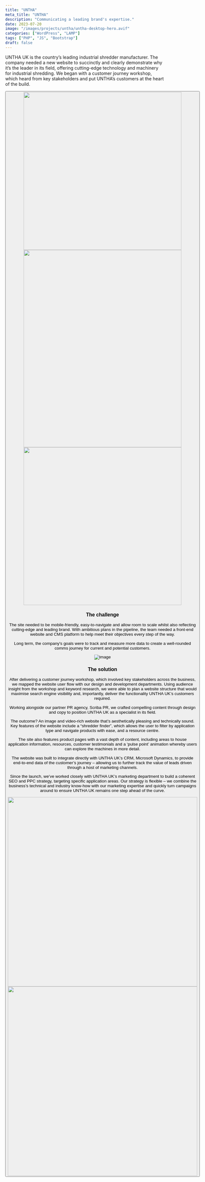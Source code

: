```yaml
---
title: "UNTHA"
meta_title: "UNTHA"
description: "Communicating a leading brand's expertise."
date: 2023-07-20
image: "/images/projects/untha/untha-desktop-hero.avif"
categories: ["WordPress", "LAMP"]
tags: ["PHP", "JS", "Bootstrap"]
draft: false
---
```


UNTHA UK is the country’s leading industrial shredder manufacturer. The company needed a new website to succinctly and clearly demonstrate why it’s the leader in its field, offering cutting-edge technology and machinery for industrial shredding. We began with a customer journey workshop, which heard from key stakeholders and put UNTHA’s customers at the heart of the build.

<Button label="Visit the website" link="https://www.untha.co.uk/" style="solid"/>

<div class="content-images-grid-3">
    <img src="/images/projects/untha/untha-block-of-3-1.svg" width="500" height="500"/>
    <img src="/images/projects/untha/untha-block-of-3-2.avif" width="500" height="625"/>
    <img src="/images/projects/untha/untha-block-of-3-3.avif" width="500" height="500"/>
</div>

### The challenge

The site needed to be mobile-friendly, easy-to-navigate and allow room to scale whilst also reflecting cutting-edge and leading brand. With ambitious plans in the pipeline, the team needed a front-end website and CMS platform to help meet their objectives every step of the way.

Long term, the company's goals were to track and measure more data to create a well-rounded comms journey for current and potential customers.

![image](/images/projects/untha/untha-website-shot-1.avif)

### The solution

After delivering a customer journey workshop, which involved key stakeholders across the business, we mapped the website user flow with our design and development departments. Using audience insight from the workshop and keyword research, we were able to plan a website structure that would maximise search engine visibility and, importantly, deliver the functionality UNTHA UK’s customers required.

Working alongside our partner PR agency, Scriba PR, we crafted compelling content through design and copy to position UNTHA UK as a specialist in its field.

The outcome? An image and video-rich website that’s aesthetically pleasing and technically sound. Key features of the website include a “shredder finder”, which allows the user to filter by application type and navigate products with ease, and a resource centre. 

The site also features product pages with a vast depth of content, including areas to house application information, resources, customer testimonials and a ‘pulse point’ animation whereby users can explore the machines in more detail.

The website was built to integrate directly with UNTHA UK’s CRM, Microsoft Dynamics, to provide end-to-end data of the customer’s journey – allowing us to further track the value of leads driven through a host of marketing channels.

Since the launch, we’ve worked closely with UNTHA UK’s marketing department to build a coherent SEO and PPC strategy, targeting specific application areas. Our strategy is flexible – we combine the business’s technical and industry know-how with our marketing expertise and quickly turn campaigns around to ensure UNTHA UK remains one step ahead of the curve.

<div class="content-images-grid-2">
    <img src="/images/projects/untha/untha-full-webpage-1.avif" width="600"/>
    <img src="/images/projects/untha/untha-full-webpage-2.avif" width="600"/>
</div>